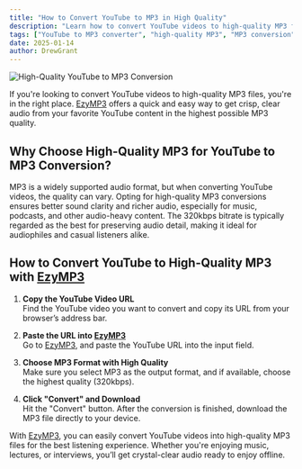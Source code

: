 ```yaml
---
title: "How to Convert YouTube to MP3 in High Quality"
description: "Learn how to convert YouTube videos to high-quality MP3 files. Discover the best tools and methods for getting crystal-clear audio from YouTube."
tags: ["YouTube to MP3 converter", "high-quality MP3", "MP3 conversion"]
date: 2025-01-14
author: DrewGrant
---
```


![High-Quality YouTube to MP3 Conversion](/assets/images/blog/illustration-youtube-to-mp3-converter.webp)

If you're looking to convert YouTube videos to high-quality MP3 files, you're in the right place. [EzyMP3](/) offers a quick and easy way to get crisp, clear audio from your favorite YouTube content in the highest possible MP3 quality.

## Why Choose High-Quality MP3 for YouTube to MP3 Conversion?

MP3 is a widely supported audio format, but when converting YouTube videos, the quality can vary. Opting for high-quality MP3 conversions ensures better sound clarity and richer audio, especially for music, podcasts, and other audio-heavy content. The 320kbps bitrate is typically regarded as the best for preserving audio detail, making it ideal for audiophiles and casual listeners alike.

## How to Convert YouTube to High-Quality MP3 with [EzyMP3](/)

1. **Copy the YouTube Video URL**  
   Find the YouTube video you want to convert and copy its URL from your browser’s address bar.

2. **Paste the URL into [EzyMP3](/)**  
   Go to [EzyMP3](/), and paste the YouTube URL into the input field.

3. **Choose MP3 Format with High Quality**  
   Make sure you select MP3 as the output format, and if available, choose the highest quality (320kbps).

4. **Click "Convert" and Download**  
   Hit the "Convert" button. After the conversion is finished, download the MP3 file directly to your device.

With [EzyMP3](/), you can easily convert YouTube videos into high-quality MP3 files for the best listening experience. Whether you're enjoying music, lectures, or interviews, you’ll get crystal-clear audio ready to enjoy offline.

